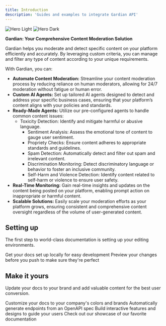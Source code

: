 ```yaml
---
title: Introduction
description: 'Guides and examples to integrate Gardian API'
---
```


<img
  className="block dark:hidden"
  src="/images/hero-light.svg"
  alt="Hero Light"
/>
<img
  className="hidden dark:block"
  src="/images/hero-dark.svg"
  alt="Hero Dark"
/>

**Gardian: Your Comprehensive Content Moderation Solution**

Gardian helps you moderate and detect specific content on your platform efficiently and accurately. By leveraging custom criteria, you can manage and filter any type of content according to your unique requirements.

With Gardian, you can:

- **Automate Content Moderation:** Streamline your content moderation process by reducing reliance on human moderators, allowing for 24/7 moderation without fatigue or human error.
- **Custom AI Agents:** Set up tailored AI agents designed to detect and address your specific business cases, ensuring that your platform’s content aligns with your policies and standards.
- **Ready-Made Agents:** Utilize our pre-configured agents to handle common content issues:
  - Toxicity Detection: Identify and mitigate harmful or abusive language.
	- Sentiment Analysis: Assess the emotional tone of content to gauge user sentiment.
	- Propriety Checks: Ensure content adheres to appropriate standards and guidelines.
	- Spam Detection: Automatically detect and filter out spam and irrelevant content.
	- Discrimination Monitoring: Detect discriminatory language or behavior to foster an inclusive community.
	- Self-Harm and Violence Detection: Identify content related to self-harm or violence to ensure user safety.
- **Real-Time Monitoring:** Gain real-time insights and updates on the content being posted on your platform, enabling prompt action on inappropriate or harmful content.
- **Scalable Solutions:** Easily scale your moderation efforts as your platform grows, ensuring consistent and comprehensive content oversight regardless of the volume of user-generated content.


## Setting up

The first step to world-class documentation is setting up your editing environments.

<CardGroup cols={2}>
  <Card
    title="Edit Your Docs"
    icon="pen-to-square"
    href="https://mintlify.com/docs/quickstart"
  >
    Get your docs set up locally for easy development
  </Card>
  <Card
    title="Preview Changes"
    icon="image"
    href="https://mintlify.com/docs/development"
  >
    Preview your changes before you push to make sure they're perfect
  </Card>
</CardGroup>

## Make it yours

Update your docs to your brand and add valuable content for the best user conversion.

<CardGroup cols={2}>
  <Card
    title="Customize Style"
    icon="palette"
    href="https://mintlify.com/docs/settings/global"
  >
    Customize your docs to your company's colors and brands
  </Card>
  <Card
    title="Reference APIs"
    icon="code"
    href="https://mintlify.com/docs/api-playground/openapi"
  >
    Automatically generate endpoints from an OpenAPI spec
  </Card>
  <Card
    title="Add Components"
    icon="screwdriver-wrench"
    href="https://mintlify.com/docs/components/accordion"
  >
    Build interactive features and designs to guide your users
  </Card>
  <Card
    title="Get Inspiration"
    icon="stars"
    href="https://mintlify.com/customers"
  >
    Check out our showcase of our favorite documentation
  </Card>
</CardGroup>
